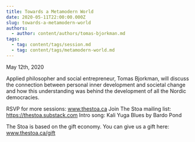 ```yaml
---
title: Towards a Metamodern World
date: 2020-05-11T22:00:00.000Z
slug: towards-a-metamodern-world
authors:
  - author: content/authors/tomas-bjorkman.md
tags:
  - tag: content/tags/session.md
  - tag: content/tags/metamodern-world.md
---
```


May 12th, 2020

Applied philosopher and social entrepreneur, Tomas Bjorkman, will discuss the connection between personal inner development and societal change and how this understanding was behind the development of all the Nordic democracies.

RSVP for more sessions: www.thestoa.ca
Join The Stoa mailing list: https://thestoa.substack.com
Intro song: Kali Yuga Blues by Bardo Pond

The Stoa is based on the gift economy. You can give us a gift here: www.thestoa.ca/gift
